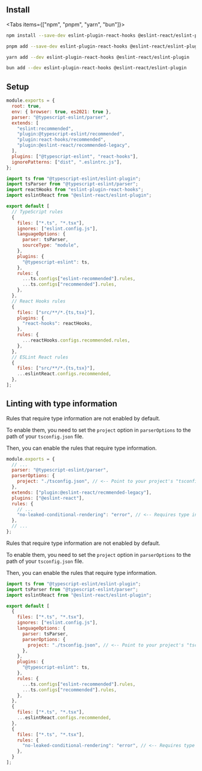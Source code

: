 

## Install

<Tabs items={["npm", "pnpm", "yarn", "bun"]}>

<Tab>

```bash filename="Terminal"
npm install --save-dev eslint-plugin-react-hooks @eslint-react/eslint-plugin
```

</Tab>

<Tab>

```bash filename="Terminal"
pnpm add --save-dev eslint-plugin-react-hooks @eslint-react/eslint-plugin
```

</Tab>

<Tab>

```bash filename="Terminal"
yarn add --dev eslint-plugin-react-hooks @eslint-react/eslint-plugin
```

</Tab>

<Tab>

```bash filename="Terminal"
bun add --dev eslint-plugin-react-hooks @eslint-react/eslint-plugin
```

</Tab>

</Tabs>

## Setup

<ESLintConfig>

<Config>

```js filename=".eslintrc.js"
module.exports = {
  root: true,
  env: { browser: true, es2021: true },
  parser: "@typescript-eslint/parser",
  extends: [
    "eslint:recommended",
    "plugin:@typescript-eslint/recommended",
    "plugin:react-hooks/recommended",
    "plugin:@eslint-react/recommended-legacy",
  ],
  plugins: ["@typescript-eslint", "react-hooks"],
  ignorePatterns: ["dist", ".eslintrc.js"],
};
```

</Config>

<Config>

```js filename="eslint.config.js"
import ts from "@typescript-eslint/eslint-plugin";
import tsParser from "@typescript-eslint/parser";
import reactHooks from "eslint-plugin-react-hooks";
import eslintReact from "@eslint-react/eslint-plugin";

export default [
  // TypeScript rules
  {
    files: ["*.ts", "*.tsx"],
    ignores: ["eslint.config.js"],
    languageOptions: {
      parser: tsParser,
      sourceType: "module",
    },
    plugins: {
      "@typescript-eslint": ts,
    },
    rules: {
      ...ts.configs["eslint-recommended"].rules,
      ...ts.configs["recommended"].rules,
    },
  },
  // React Hooks rules
  {
    files: ["src/**/*.{ts,tsx}"],
    plugins: {
      "react-hooks": reactHooks,
    },
    rules: {
      ...reactHooks.configs.recommended.rules,
    },
  },
  // ESLint React rules
  {
    files: ["src/**/*.{ts,tsx}"],
    ...eslintReact.configs.recommended,
  },
];
```

</Config>

</ESLintConfig>

## Linting with type information

<ESLintConfig>

<Config>

<Info>
Rules that require type information are not enabled by default.

To enable them, you need to set the `project` option in `parserOptions` to the path of your `tsconfig.json` file.

Then, you can enable the rules that require type information.

</Info>

```js filename=".eslintrc.js"
module.exports = {
  // ...
  parser: "@typescript-eslint/parser",
  parserOptions: {
    project: "./tsconfig.json", // <-- Point to your project's "tsconfig.json" or create a new one.
  },
  extends: ["plugin:@eslint-react/recmmended-legacy"],
  plugins: ["@eslint-react"],
  rules: {
    // ...
    "no-leaked-conditional-rendering": "error", // <-- Requires type information
  },
  // ...
};
```

</Config>

<Config>

<Info>
Rules that require type information are not enabled by default.

To enable them, you need to set the `project` option in `parserOptions` to the path of your `tsconfig.json` file.

Then, you can enable the rules that require type information.

</Info>

```js filename="eslint.config.js"
import ts from "@typescript-eslint/eslint-plugin";
import tsParser from "@typescript-eslint/parser";
import eslintReact from "@eslint-react/eslint-plugin";

export default [
  {
    files: ["*.ts", "*.tsx"],
    ignores: ["eslint.config.js"],
    languageOptions: {
      parser: tsParser,
      parserOptions: {
        project: "./tsconfig.json", // <-- Point to your project's "tsconfig.json" or create a new one.
      },
    },
    plugins: {
      "@typescript-eslint": ts,
    },
    rules: {
      ...ts.configs["eslint-recommended"].rules,
      ...ts.configs["recommended"].rules,
    },
  },
  {
    files: ["*.ts", "*.tsx"],
    ...eslintReact.configs.recommended,
  },
  {
    files: ["*.ts", "*.tsx"],
    rules: {
      "no-leaked-conditional-rendering": "error", // <-- Requires type information
    },
  }
];
```

</Config>

</ESLintConfig>
